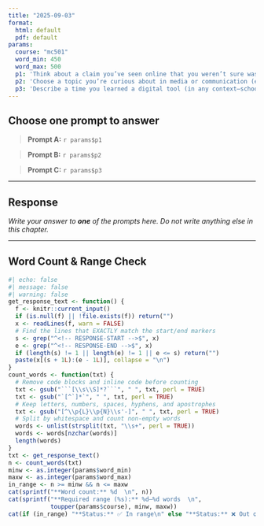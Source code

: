 ```yaml
---
title: "2025-09-03"
format:
  html: default
  pdf: default
params:
  course: "mc501"
  word_min: 450
  word_max: 500
  p1: 'Think about a claim you’ve seen online that you weren’t sure was true. How would the principles of empiricism and control help you design a study to test whether it was accurate?'
  p2: 'Choose a topic you’re curious about in media or communication (e.g., the effect of streaming on movie watching, how politicians use TikTok, portrayals of families on TV). Write a specific research question about it. Then, briefly describe what you would do in each of the five stages of the research workflow (Conceptualization, Design, Data Collection, Data Analysis, Communication) to answer it.'
  p3: 'Describe a time you learned a digital tool (in any context—school, work, a hobby) without really understanding the reasoning behind what you were doing. How might knowing the "why"—the tool-agnostic principles—have helped you use it more effectively, solve problems, or even choose a better tool for the task?'
---
```


## Choose **one** prompt to answer

> **Prompt A:** `r params$p1`

> **Prompt B:** `r params$p2`

> **Prompt C:** `r params$p3`

------------------------------------------------------------------------

## Response

<!-- RESPONSE-START -->

*Write your answer to **one** of the prompts here. Do not write anything else in this chapter.* <!-- RESPONSE-END -->

------------------------------------------------------------------------

## Word Count & Range Check

```r
#| echo: false
#| message: false
#| warning: false
get_response_text <- function() {
  f <- knitr::current_input()
  if (is.null(f) || !file.exists(f)) return("")
  x <- readLines(f, warn = FALSE)
  # Find the lines that EXACTLY match the start/end markers
  s <- grep("^<!-- RESPONSE-START -->$", x)
  e <- grep("^<!-- RESPONSE-END -->$", x)
  if (length(s) != 1 || length(e) != 1 || e <= s) return("")
  paste(x[(s + 1L):(e - 1L)], collapse = "\n")
}
count_words <- function(txt) {
  # Remove code blocks and inline code before counting
  txt <- gsub("```[\\s\\S]*?```", " ", txt, perl = TRUE)
  txt <- gsub("`[^`]*`", " ", txt, perl = TRUE)
  # Keep letters, numbers, spaces, hyphens, and apostrophes
  txt <- gsub("[^\\p{L}\\p{N}\\s'-]", " ", txt, perl = TRUE)
  # Split by whitespace and count non-empty words
  words <- unlist(strsplit(txt, "\\s+", perl = TRUE))
  words <- words[nzchar(words)]
  length(words)
}
txt <- get_response_text()
n <- count_words(txt)
minw <- as.integer(params$word_min)
maxw <- as.integer(params$word_max)
in_range <- n >= minw && n <= maxw
cat(sprintf("**Word count:** %d  \n", n))
cat(sprintf("**Required range (%s):** %d–%d words  \n",
            toupper(params$course), minw, maxw))
cat(if (in_range) "**Status:** ✅ In range\n" else "**Status:** ❌ Out of range\n")
```
